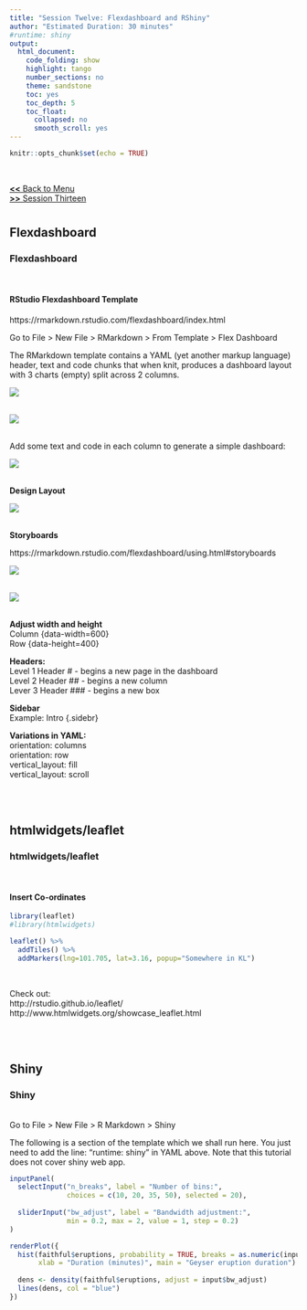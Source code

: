 ```yaml
---
title: "Session Twelve: Flexdashboard and RShiny"
author: "Estimated Duration: 30 minutes"
#runtime: shiny
output:
  html_document: 
    code_folding: show
    highlight: tango
    number_sections: no
    theme: sandstone
    toc: yes
    toc_depth: 5
    toc_float:
      collapsed: no
      smooth_scroll: yes
---
```


```r
knitr::opts_chunk$set(echo = TRUE)
```
<br>

[__<<__ Back to Menu](rtutorial_basic.html)  
[__>>__ Session Thirteen](RTutorial_13_RMarkdown-Websites-and-Github.html)

# {.tabset}

## Flexdashboard

### __Flexdashboard__

<br>

#### RStudio Flexdashboard Template

https://rmarkdown.rstudio.com/flexdashboard/index.html  

Go to File > New File > RMarkdown > From Template > Flex Dashboard  

The RMarkdown template contains a YAML (yet another markup language) header, text and code chunks that when knit, produces a dashboard layout with 3 charts (empty) split across 2 columns.  

![](/Users/user/Documents/RTutorial/Image/RTutorial_12_Flexdashboard_Template.png)
<br>
<br>

![](/Users/user/Documents/RTutorial/Image/RTutorial_12_Flexdashboard_Template_Knit.png)
<br>
<br>

Add some text and code in each column to generate a simple dashboard:  

![](/Users/user/Documents/RTutorial/Image/RTutorial_12_Flexdashboard_Example1.png)
<br>
<br>

**Design Layout**  

![](/Users/user/Documents/RTutorial/Image/RTutorial_12_Flexdashboard_Layout.png)
<br>
<br>

**Storyboards**  

https://rmarkdown.rstudio.com/flexdashboard/using.html#storyboards  

![](/Users/user/Documents/RTutorial/Image/RTutorial_12_Flexdashboard_Storyboard.png)
<br>
<br>

![](/Users/user/Documents/RTutorial/Image/RTutorial_12_Flexdashboard_Storyboard_Code.png)
<br>
<br>


**Adjust width and height**  
Column {data-width=600}  
Row {data-height=400}  

**Headers:**  
Level 1 Header # - begins a new page in the dashboard  
Level 2 Header ## - begins a new column  
Lever 3 Header ### - begins a new box  

**Sidebar**  
Example: Intro {.sidebr}  

**Variations in YAML:**  
orientation: columns  
orientation: row  
vertical_layout: fill  
vertical_layout: scroll  

<br>
<br>

## htmlwidgets/leaflet

### __htmlwidgets/leaflet__

<br>

#### Insert Co-ordinates

```r
library(leaflet)
#library(htmlwidgets)

leaflet() %>%
  addTiles() %>%
  addMarkers(lng=101.705, lat=3.16, popup="Somewhere in KL")
```
<br>

Check out:  
http://rstudio.github.io/leaflet/  
http://www.htmlwidgets.org/showcase_leaflet.html  

<br>
<br>

## Shiny

### __Shiny__

<br>
Go to File > New File > R Markdown > Shiny

The following is a section of the template which we shall run here. You just need to add the line: "runtime: shiny" in YAML above. Note that this tutorial does not cover shiny web app.  

```r
inputPanel(
  selectInput("n_breaks", label = "Number of bins:",
              choices = c(10, 20, 35, 50), selected = 20),
  
  sliderInput("bw_adjust", label = "Bandwidth adjustment:",
              min = 0.2, max = 2, value = 1, step = 0.2)
)

renderPlot({
  hist(faithful$eruptions, probability = TRUE, breaks = as.numeric(input$n_breaks),
       xlab = "Duration (minutes)", main = "Geyser eruption duration")
  
  dens <- density(faithful$eruptions, adjust = input$bw_adjust)
  lines(dens, col = "blue")
})
```

<br>
<br>

